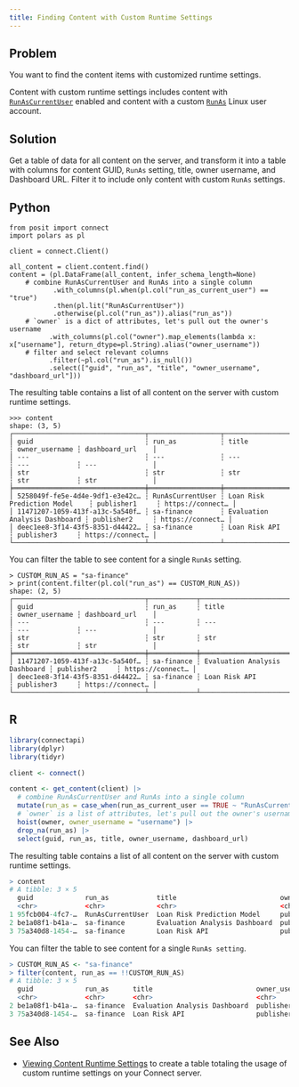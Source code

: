 ```yaml
---
title: Finding Content with Custom Runtime Settings
---
```


## Problem

You want to find the content items with customized runtime settings.

:::{.callout-note}
Content with custom runtime settings includes content with [`RunAsCurrentUser`](https://docs.posit.co/connect/admin/process-management/#runas-current) enabled and content with a custom [`RunAs`](https://docs.posit.co/connect/admin/process-management/#runas) Linux user account.
:::

## Solution

Get a table of data for all content on the server, and transform it into a table with columns for content GUID, `RunAs` setting, title, owner username, and Dashboard URL. Filter it to include only content with custom `RunAs` settings.

:::{.panel-tabset group="language"}

## Python

```.python
from posit import connect
import polars as pl

client = connect.Client()

all_content = client.content.find()
content = (pl.DataFrame(all_content, infer_schema_length=None)
    # combine RunAsCurrentUser and RunAs into a single column
           .with_columns(pl.when(pl.col("run_as_current_user") == "true")
           .then(pl.lit("RunAsCurrentUser"))
           .otherwise(pl.col("run_as")).alias("run_as"))
    # `owner` is a dict of attributes, let's pull out the owner's username
          .with_columns(pl.col("owner").map_elements(lambda x: x["username"], return_dtype=pl.String).alias("owner_username"))
    # filter and select relevant columns
          .filter(~pl.col("run_as").is_null())
          .select(["guid", "run_as", "title", "owner_username", "dashboard_url"]))
```

The resulting table contains a list of all content on the server with custom runtime settings.


```.python
>>> content
shape: (3, 5)
┌─────────────────────────────────┬──────────────────┬───────────────────────────────┬────────────────┬──────────────────┐
│ guid                            ┆ run_as           ┆ title                         ┆ owner_username ┆ dashboard_url    │
│ ---                             ┆ ---              ┆ ---                           ┆ ---            ┆ ---              │
│ str                             ┆ str              ┆ str                           ┆ str            ┆ str              │
╞═════════════════════════════════╪══════════════════╪═══════════════════════════════╪════════════════╪══════════════════╡
│ 5258049f-fe5e-4d4e-9df1-e3e42c… ┆ RunAsCurrentUser ┆ Loan Risk Prediction Model    ┆ publisher1     ┆ https://connect… │
│ 11471207-1059-413f-a13c-5a540f… ┆ sa-finance       ┆ Evaluation Analysis Dashboard ┆ publisher2     ┆ https://connect… │
│ deec1ee8-3f14-43f5-8351-d44422… ┆ sa-finance       ┆ Loan Risk API                 ┆ publisher3     ┆ https://connect… │
└─────────────────────────────────┴──────────────────┴───────────────────────────────┴────────────────┴──────────────────┘
```

You can filter the table to see content for a single `RunAs` setting.

```.python
> CUSTOM_RUN_AS = "sa-finance"
> print(content.filter(pl.col("run_as") == CUSTOM_RUN_AS))
shape: (2, 5)
┌─────────────────────────────────┬────────────┬───────────────────────────────┬────────────────┬──────────────────┐
│ guid                            ┆ run_as     ┆ title                         ┆ owner_username ┆ dashboard_url    │
│ ---                             ┆ ---        ┆ ---                           ┆ ---            ┆ ---              │
│ str                             ┆ str        ┆ str                           ┆ str            ┆ str              │
╞═════════════════════════════════╪════════════╪═══════════════════════════════╪════════════════╪══════════════════╡
│ 11471207-1059-413f-a13c-5a540f… ┆ sa-finance ┆ Evaluation Analysis Dashboard ┆ publisher2     ┆ https://connect… │
│ deec1ee8-3f14-43f5-8351-d44422… ┆ sa-finance ┆ Loan Risk API                 ┆ publisher3     ┆ https://connect… │
└─────────────────────────────────┴────────────┴───────────────────────────────┴────────────────┴──────────────────┘
```

## R

```.r
library(connectapi)
library(dplyr)
library(tidyr)

client <- connect()

content <- get_content(client) |>
  # combine RunAsCurrentUser and RunAs into a single column
  mutate(run_as = case_when(run_as_current_user == TRUE ~ "RunAsCurrentUser", .default = run_as)) |>
  # `owner` is a list of attributes, let's pull out the owner's username
  hoist(owner, owner_username = "username") |>
  drop_na(run_as) |>
  select(guid, run_as, title, owner_username, dashboard_url)
```

The resulting table contains a list of all content on the server with custom runtime settings.

```.r
> content
# A tibble: 3 × 5
  guid             run_as            title                          owner_username dashboard_url
  <chr>            <chr>             <chr>                          <chr>          <chr>
1 95fcb004-4fc7-…  RunAsCurrentUser  Loan Risk Prediction Model     publisher1     https://connect…
2 be1a08f1-b41a-…  sa-finance        Evaluation Analysis Dashboard  publisher3     https://connect…
3 75a340d8-1454-…  sa-finance        Loan Risk API                  publisher3     https://connect…
```

You can filter the table to see content for a single `RunAs setting`.

```.r
> CUSTOM_RUN_AS <- "sa-finance"
> filter(content, run_as == !!CUSTOM_RUN_AS)
# A tibble: 3 × 5
  guid             run_as      title                          owner_username dashboard_url
  <chr>            <chr>       <chr>                          <chr>          <chr>
2 be1a08f1-b41a-…  sa-finance  Evaluation Analysis Dashboard  publisher3     https://connect…
3 75a340d8-1454-…  sa-finance  Loan Risk API                  publisher3     https://connect…
```

:::

## See Also

- [Viewing Content Runtime Settings](../03-viewing-content-runtime-settings/index.qmd) to create a table totaling the usage of custom runtime settings on your Connect server.
